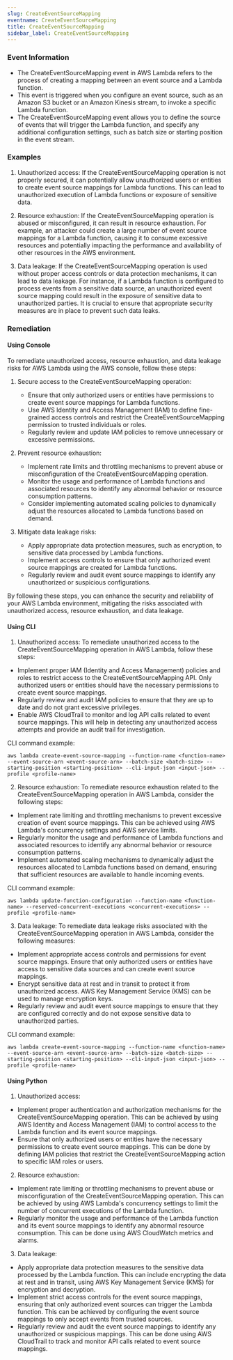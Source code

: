 ```yaml
--- 
slug: CreateEventSourceMapping
eventname: CreateEventSourceMapping
title: CreateEventSourceMapping
sidebar_label: CreateEventSourceMapping
---
```

                       
### Event Information

- The CreateEventSourceMapping event in AWS Lambda refers to the process of creating a mapping between an event source and a Lambda function.
- This event is triggered when you configure an event source, such as an Amazon S3 bucket or an Amazon Kinesis stream, to invoke a specific Lambda function.
- The CreateEventSourceMapping event allows you to define the source of events that will trigger the Lambda function, and specify any additional configuration settings, such as batch size or starting position in the event stream.


### Examples

1. Unauthorized access: If the CreateEventSourceMapping operation is not properly secured, it can potentially allow unauthorized users or entities to create event source mappings for Lambda functions. This can lead to unauthorized execution of Lambda functions or exposure of sensitive data.

2. Resource exhaustion: If the CreateEventSourceMapping operation is abused or misconfigured, it can result in resource exhaustion. For example, an attacker could create a large number of event source mappings for a Lambda function, causing it to consume excessive resources and potentially impacting the performance and availability of other resources in the AWS environment.

3. Data leakage: If the CreateEventSourceMapping operation is used without proper access controls or data protection mechanisms, it can lead to data leakage. For instance, if a Lambda function is configured to process events from a sensitive data source, an unauthorized event source mapping could result in the exposure of sensitive data to unauthorized parties. It is crucial to ensure that appropriate security measures are in place to prevent such data leaks.

### Remediation

#### Using Console

To remediate unauthorized access, resource exhaustion, and data leakage risks for AWS Lambda using the AWS console, follow these steps:

1. Secure access to the CreateEventSourceMapping operation:
   - Ensure that only authorized users or entities have permissions to create event source mappings for Lambda functions.
   - Use AWS Identity and Access Management (IAM) to define fine-grained access controls and restrict the CreateEventSourceMapping permission to trusted individuals or roles.
   - Regularly review and update IAM policies to remove unnecessary or excessive permissions.

2. Prevent resource exhaustion:
   - Implement rate limits and throttling mechanisms to prevent abuse or misconfiguration of the CreateEventSourceMapping operation.
   - Monitor the usage and performance of Lambda functions and associated resources to identify any abnormal behavior or resource consumption patterns.
   - Consider implementing automated scaling policies to dynamically adjust the resources allocated to Lambda functions based on demand.

3. Mitigate data leakage risks:
   - Apply appropriate data protection measures, such as encryption, to sensitive data processed by Lambda functions.
   - Implement access controls to ensure that only authorized event source mappings are created for Lambda functions.
   - Regularly review and audit event source mappings to identify any unauthorized or suspicious configurations.

By following these steps, you can enhance the security and reliability of your AWS Lambda environment, mitigating the risks associated with unauthorized access, resource exhaustion, and data leakage.

#### Using CLI

1. Unauthorized access: To remediate unauthorized access to the CreateEventSourceMapping operation in AWS Lambda, follow these steps:

- Implement proper IAM (Identity and Access Management) policies and roles to restrict access to the CreateEventSourceMapping API. Only authorized users or entities should have the necessary permissions to create event source mappings.
- Regularly review and audit IAM policies to ensure that they are up to date and do not grant excessive privileges.
- Enable AWS CloudTrail to monitor and log API calls related to event source mappings. This will help in detecting any unauthorized access attempts and provide an audit trail for investigation.

CLI command example:
```
aws lambda create-event-source-mapping --function-name <function-name> --event-source-arn <event-source-arn> --batch-size <batch-size> --starting-position <starting-position> --cli-input-json <input-json> --profile <profile-name>
```

2. Resource exhaustion: To remediate resource exhaustion related to the CreateEventSourceMapping operation in AWS Lambda, consider the following steps:

- Implement rate limiting and throttling mechanisms to prevent excessive creation of event source mappings. This can be achieved using AWS Lambda's concurrency settings and AWS service limits.
- Regularly monitor the usage and performance of Lambda functions and associated resources to identify any abnormal behavior or resource consumption patterns.
- Implement automated scaling mechanisms to dynamically adjust the resources allocated to Lambda functions based on demand, ensuring that sufficient resources are available to handle incoming events.

CLI command example:
```
aws lambda update-function-configuration --function-name <function-name> --reserved-concurrent-executions <concurrent-executions> --profile <profile-name>
```

3. Data leakage: To remediate data leakage risks associated with the CreateEventSourceMapping operation in AWS Lambda, consider the following measures:

- Implement appropriate access controls and permissions for event source mappings. Ensure that only authorized users or entities have access to sensitive data sources and can create event source mappings.
- Encrypt sensitive data at rest and in transit to protect it from unauthorized access. AWS Key Management Service (KMS) can be used to manage encryption keys.
- Regularly review and audit event source mappings to ensure that they are configured correctly and do not expose sensitive data to unauthorized parties.

CLI command example:
```
aws lambda create-event-source-mapping --function-name <function-name> --event-source-arn <event-source-arn> --batch-size <batch-size> --starting-position <starting-position> --cli-input-json <input-json> --profile <profile-name>
```

#### Using Python

1. Unauthorized access:
- Implement proper authentication and authorization mechanisms for the CreateEventSourceMapping operation. This can be achieved by using AWS Identity and Access Management (IAM) to control access to the Lambda function and its event source mappings.
- Ensure that only authorized users or entities have the necessary permissions to create event source mappings. This can be done by defining IAM policies that restrict the CreateEventSourceMapping action to specific IAM roles or users.

2. Resource exhaustion:
- Implement rate limiting or throttling mechanisms to prevent abuse or misconfiguration of the CreateEventSourceMapping operation. This can be achieved by using AWS Lambda's concurrency settings to limit the number of concurrent executions of the Lambda function.
- Regularly monitor the usage and performance of the Lambda function and its event source mappings to identify any abnormal resource consumption. This can be done using AWS CloudWatch metrics and alarms.

3. Data leakage:
- Apply appropriate data protection measures to the sensitive data processed by the Lambda function. This can include encrypting the data at rest and in transit, using AWS Key Management Service (KMS) for encryption and decryption.
- Implement strict access controls for the event source mappings, ensuring that only authorized event sources can trigger the Lambda function. This can be achieved by configuring the event source mappings to only accept events from trusted sources.
- Regularly review and audit the event source mappings to identify any unauthorized or suspicious mappings. This can be done using AWS CloudTrail to track and monitor API calls related to event source mappings.


 